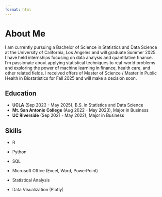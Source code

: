 ```yaml
---
format: html
---
```


# About Me

I am currently pursuing a Bachelor of Science in Statistics and Data Science at the University of California, Los Angeles and will graduate Summer 2025. I have held internships focusing on data analysis and quantitative finance. I’m passionate about applying statistical techniques to real-world problems and exploring the power of machine learning in finance, health care, and other related fields. I received offers of Master of Science / Master in Public Health in Biostatistics for Fall 2025 and will make a decision soon.

## Education

-   **UCLA** (Sep 2023 - May 2025), B.S. in Statistics and Data Science
-   **Mt. San Antonio College** (Aug 2022 - May 2023), Major in Business
-   **UC Riverside** (Sep 2021 - May 2022), Major in Business

## Skills

-   R

-   Python

-   SQL

-   Microsoft Office (Excel, Word, PowerPoint)

-   Statistical Analysis

-   Data Visualization (Plotly)
